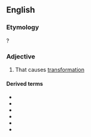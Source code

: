 ==English==

===Etymology===
{{suffix|en|transform|ative}}?

===Adjective===
{{en-adj}}

# That causes [[transformation]]

====Derived terms====
* {{l|en|transformative action}}
* {{l|en|transformative economics}}
* {{l|en|transformative justice}}
* {{l|en|transformative learning}}
* {{l|en|transformative planning}}
* {{l|en|transformative research}}